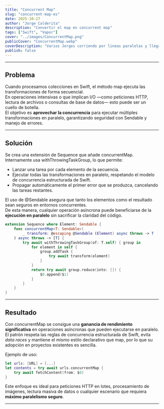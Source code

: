 ```yaml
---
title: "Concurrent Map"
slug: "concurrent-map-es"
date: 2025-10-27
author: "Jorge Calderita"
description: "Convertir el map en concurrent map"
tags: ["Swift", "Vapor"]
cover: "../images/ConcurrentMap.png"
publicCover: "ConcurrentMap.webp"
coverDescription: "Varios Jorges corriendo por lineas paralelas y llegando al mismo tiempo a la meta."
publish: false
---
```

---
## Problema

Cuando procesamos colecciones en Swift, el método <span class="high">map</span> ejecuta las transformaciones de forma secuencial.  
En operaciones intensivas o que implican I/O —como peticiones HTTP, lectura de archivos o consultas de base de datos— esto puede ser un cuello de botella.  
El objetivo es **aprovechar la concurrencia** para ejecutar múltiples transformaciones en paralelo, garantizando seguridad con <span class="high">Sendable</span> y manejo de errores.

---

## Solución

Se crea una extensión de <span class="high">Sequence</span> que añade <span class="high">concurrentMap</span>.  
Internamente usa <span class="high">withThrowingTaskGroup</span>, lo que permite:

- Lanzar una tarea por cada elemento de la secuencia.  
- Ejecutar todas las transformaciones en paralelo, respetando el modelo de concurrencia estructurada de Swift.  
- Propagar automáticamente el primer error que se produzca, cancelando las tareas restantes.

El uso de <span class="high">@Sendable</span> asegura que tanto los elementos como el resultado sean seguros en entornos concurrentes.  
De esta manera, cualquier operación asíncrona puede beneficiarse de la **ejecución en paralelo** sin sacrificar la claridad del código.

```swift
extension Sequence where Element: Sendable {
    func concurrentMap<T: Sendable>(
        _ transform: @escaping @Sendable (Element) async throws -> T
    ) async throws -> [T] {
        try await withThrowingTaskGroup(of: T.self) { group in
            for element in self {
                group.addTask {
                    try await transform(element)
                }
            }
            return try await group.reduce(into: []) { 
                $0.append($1) 
            }
        }
    }
}
```

---

## Resultado

Con <span class="high">concurrentMap</span> se consigue una **ganancia de rendimiento significativa** en operaciones asíncronas que pueden ejecutarse en paralelo.  
El patrón respeta las reglas de <span class="high">concurrencia estructurada</span> de Swift, evita *data races* y mantiene el mismo estilo declarativo que <span class="high">map</span>, por lo que su adopción en proyectos existentes es sencilla.

Ejemplo de uso:

```swift
let urls: [URL] = [...]
let contents = try await urls.concurrentMap {
    try await fetchContent(from: $0)
}
```

Este enfoque es ideal para peticiones HTTP en lotes, procesamiento de imágenes, lectura masiva de datos o cualquier escenario que requiera **máximo paralelismo seguro**.

---
